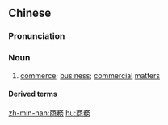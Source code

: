 {{also|商务}}
==Chinese==
{{zh-forms|s=商务}}

===Pronunciation===
{{zh-pron
|m=shāngwù
|c=soeng1 mou6
|mn=qz,tw,xm:siong-bū/zz:siang-bū
|cat=n
}}

===Noun===
{{zh-noun}}

# [[commerce]]; [[business]]; [[commercial]] [[matter]]s

====Derived terms====
{{zh-der|商務園區}}

[[zh-min-nan:商務]]
[[hu:商務]]
